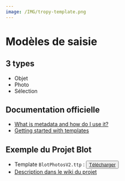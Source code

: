 ```yaml
---
image: /IMG/tropy-template.png
---
```


# Modèles de saisie

## 3 types

- Objet
- Photo
- Sélection

## Documentation officielle

- [What is metadata and how do I use it?](https://docs.tropy.org/before-you-begin/metadata)
- [Getting started with templates](https://docs.tropy.org/in-the-template-editor/using-templates)

## Exemple du Projet Blot

- Template `BlotPhotosV2.ttp` : <button>[Télécharger](BlotPhotosV2.ttp){download="BlotPhotosV2.ttp" target="_blank"}</button>
- [Description dans le wiki du projet](https://git.univ-pau.fr/gaelannuzelt/projet-blot/-/wikis/Templates-Tropy)